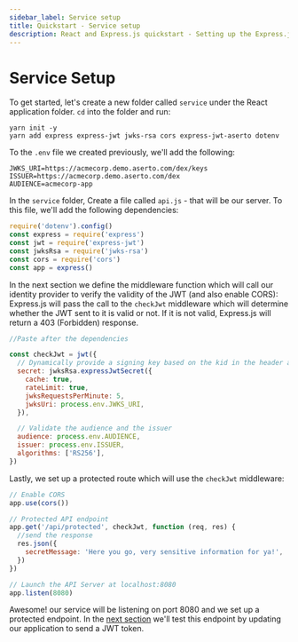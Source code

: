 ```yaml
---
sidebar_label: Service setup
title: Quickstart - Service setup
description: React and Express.js quickstart - Setting up the Express.js Service
---
```


# Service Setup

To get started, let's create a new folder called `service` under the React application folder. `cd` into the folder and run:

```
yarn init -y
yarn add express express-jwt jwks-rsa cors express-jwt-aserto dotenv
```

To the `.env` file we created previously, we'll add the following:

```
JWKS_URI=https://acmecorp.demo.aserto.com/dex/keys
ISSUER=https://acmecorp.demo.aserto.com/dex
AUDIENCE=acmecorp-app
```

In the `service` folder, Create a file called `api.js` - that will be our server. To this file, we'll add the following dependencies:

```javascript
require('dotenv').config()
const express = require('express')
const jwt = require('express-jwt')
const jwksRsa = require('jwks-rsa')
const cors = require('cors')
const app = express()
```

In the next section we define the middleware function which will call our identity provider to verify the validity of the JWT (and also enable CORS): Express.js will pass the call to the `checkJwt` middleware which will determine whether the JWT sent to it is valid or not. If it is not valid, Express.js will return a 403 (Forbidden) response.

```javascript
//Paste after the dependencies

const checkJwt = jwt({
  // Dynamically provide a signing key based on the kid in the header and the signing keys provided by the JWKS endpoint
  secret: jwksRsa.expressJwtSecret({
    cache: true,
    rateLimit: true,
    jwksRequestsPerMinute: 5,
    jwksUri: process.env.JWKS_URI,
  }),

  // Validate the audience and the issuer
  audience: process.env.AUDIENCE,
  issuer: process.env.ISSUER,
  algorithms: ['RS256'],
})
```

Lastly, we set up a protected route which will use the `checkJwt` middleware:

```javascript
// Enable CORS
app.use(cors())

// Protected API endpoint
app.get('/api/protected', checkJwt, function (req, res) {
  //send the response
  res.json({
    secretMessage: 'Here you go, very sensitive information for ya!',
  })
})

// Launch the API Server at localhost:8080
app.listen(8080)
```

Awesome! our service will be listening on port 8080 and we set up a protected endpoint. In the [next section](update-the-application) we'll test this endpoint by updating our application to send a JWT token.
